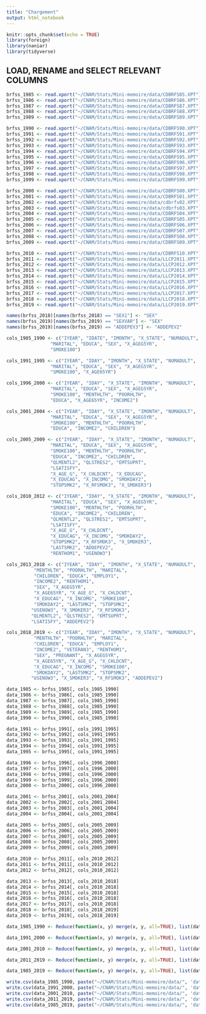 ```yaml
---
title: "Chargement"
output: html_notebook
---
```


```r
knitr::opts_chunk$set(echo = TRUE)
library(foreign)
library(naniar)
library(tidyverse)
```

## LOAD, RENAME and SELECT RELEVANT COLUMNS

```r
brfss_1985 <- read.xport("~/CNAM/Stats/Mini-memoire/data/CDBRFS85.XPT")
brfss_1986 <- read.xport("~/CNAM/Stats/Mini-memoire/data/CDBRFS86.XPT")
brfss_1987 <- read.xport("~/CNAM/Stats/Mini-memoire/data/CDBRFS87.XPT")
brfss_1988 <- read.xport("~/CNAM/Stats/Mini-memoire/data/CDBRFS88.XPT")
brfss_1989 <- read.xport("~/CNAM/Stats/Mini-memoire/data/CDBRFS89.XPT")

brfss_1990 <- read.xport("~/CNAM/Stats/Mini-memoire/data/CDBRFS90.XPT")
brfss_1991 <- read.xport("~/CNAM/Stats/Mini-memoire/data/CDBRFS91.XPT")
brfss_1992 <- read.xport("~/CNAM/Stats/Mini-memoire/data/CDBRFS92.XPT")
brfss_1993 <- read.xport("~/CNAM/Stats/Mini-memoire/data/CDBRFS93.XPT")
brfss_1994 <- read.xport("~/CNAM/Stats/Mini-memoire/data/CDBRFS94.XPT")
brfss_1995 <- read.xport("~/CNAM/Stats/Mini-memoire/data/CDBRFS95.XPT")
brfss_1996 <- read.xport("~/CNAM/Stats/Mini-memoire/data/CDBRFS96.XPT")
brfss_1997 <- read.xport("~/CNAM/Stats/Mini-memoire/data/CDBRFS97.XPT")
brfss_1998 <- read.xport("~/CNAM/Stats/Mini-memoire/data/CDBRFS98.XPT")
brfss_1999 <- read.xport("~/CNAM/Stats/Mini-memoire/data/CDBRFS99.XPT")

brfss_2000 <- read.xport("~/CNAM/Stats/Mini-memoire/data/CDBRFS00.XPT")
brfss_2001 <- read.xport("~/CNAM/Stats/Mini-memoire/data/CDBRFS01.XPT")
brfss_2002 <- read.xport("~/CNAM/Stats/Mini-memoire/data/cdbrfs02.XPT")
brfss_2003 <- read.xport("~/CNAM/Stats/Mini-memoire/data/cdbrfs03.XPT")
brfss_2004 <- read.xport("~/CNAM/Stats/Mini-memoire/data/CDBRFS04.XPT")
brfss_2005 <- read.xport("~/CNAM/Stats/Mini-memoire/data/CDBRFS05.XPT")
brfss_2006 <- read.xport("~/CNAM/Stats/Mini-memoire/data/CDBRFS06.XPT")
brfss_2007 <- read.xport("~/CNAM/Stats/Mini-memoire/data/CDBRFS07.XPT")
brfss_2008 <- read.xport("~/CNAM/Stats/Mini-memoire/data/CDBRFS08.XPT")
brfss_2009 <- read.xport("~/CNAM/Stats/Mini-memoire/data/CDBRFS09.XPT")

brfss_2010 <- read.xport("~/CNAM/Stats/Mini-memoire/data/CDBRFS10.XPT")
brfss_2011 <- read.xport("~/CNAM/Stats/Mini-memoire/data/LLCP2011.XPT")
brfss_2012 <- read.xport("~/CNAM/Stats/Mini-memoire/data/LLCP2012.XPT")
brfss_2013 <- read.xport("~/CNAM/Stats/Mini-memoire/data/LLCP2013.XPT")
brfss_2014 <- read.xport("~/CNAM/Stats/Mini-memoire/data/LLCP2014.XPT")
brfss_2015 <- read.xport("~/CNAM/Stats/Mini-memoire/data/LLCP2015.XPT")
brfss_2016 <- read.xport("~/CNAM/Stats/Mini-memoire/data/LLCP2016.XPT")
brfss_2017 <- read.xport("~/CNAM/Stats/Mini-memoire/data/LLCP2017.XPT")
brfss_2018 <- read.xport("~/CNAM/Stats/Mini-memoire/data/LLCP2018.XPT")
brfss_2019 <- read.xport("~/CNAM/Stats/Mini-memoire/data/LLCP2019.XPT")
```

```r
names(brfss_2018)[names(brfss_2018) == "SEX1"] <- "SEX"
names(brfss_2019)[names(brfss_2019) == "SEXVAR"] <- "SEX"
names(brfss_2019)[names(brfss_2019) == "ADDEPEV3"] <- "ADDEPEV2"
```

```r
cols_1985_1990 <- c("IYEAR", "IDATE", "IMONTH", "X_STATE", "NUMADULT",
                "MARITAL", "EDUCA", "SEX", "X_AGEG5YR",
                "SMOKE100")

cols_1991_1995 <- c("IYEAR", "IDAY", "IMONTH", "X_STATE", "NUMADULT",
                "MARITAL", "EDUCA", "SEX", "X_AGEG5YR",
                "SMOKE100", "X_AGE65YR")

cols_1996_2000 <- c("IYEAR", "IDAY", "X_STATE", "IMONTH", "NUMADULT",
                "MARITAL", "EDUCA", "SEX", "X_AGEG5YR",
                "SMOKE100", "MENTHLTH", "POORHLTH",
                "EDUCA", "X_AGE65YR", "INCOME2")

cols_2001_2004 <- c("IYEAR", "IDAY", "X_STATE", "IMONTH", "NUMADULT",
                "MARITAL", "EDUCA", "SEX", "X_AGEG5YR",
                "SMOKE100", "MENTHLTH", "POORHLTH",
                "EDUCA", "INCOME2", "CHILDREN")

cols_2005_2009 <- c("IYEAR", "IDAY", "X_STATE", "IMONTH", "NUMADULT",
                "MARITAL", "EDUCA", "SEX", "X_AGEG5YR",
                "SMOKE100", "MENTHLTH", "POORHLTH",
                "EDUCA", "INCOME2", "CHILDREN", 
                "QLMENTL2", "QLSTRES2", "EMTSUPRT",
                "LSATISFY",
                "X_AGE_G", "X_CHLDCNT", "X_EDUCAG",
                "X_EDUCAG", "X_INCOMG", "SMOKDAY2",
                "STOPSMK2", "X_RFSMOK3", "X_SMOKER3")

cols_2010_2012 <- c("IYEAR", "IDAY", "X_STATE", "IMONTH", "NUMADULT",
                "MARITAL", "EDUCA", "SEX", "X_AGEG5YR",
                "SMOKE100", "MENTHLTH", "POORHLTH",
                "EDUCA", "INCOME2", "CHILDREN", 
                "QLMENTL2", "QLSTRES2", "EMTSUPRT",
                "LSATISFY",
                "X_AGE_G", "X_CHLDCNT",
                "X_EDUCAG", "X_INCOMG", "SMOKDAY2",
                "STOPSMK2", "X_RFSMOK3", "X_SMOKER3",
                "LASTSMK2", "ADDEPEV2", 
                "RENTHOM1", "USENOW3")

cols_2013_2018 <- c("IYEAR", "IDAY", "IMONTH", "X_STATE", "NUMADULT", 
          "MENTHLTH", "POORHLTH", "MARITAL", 
          "CHILDREN", "EDUCA", "EMPLOY1",
          "INCOME2", "RENTHOM1",
          "SEX", "X_AGEG5YR",
          "X_AGE65YR", "X_AGE_G", "X_CHLDCNT",
          "X_EDUCAG", "X_INCOMG", "SMOKE100",
          "SMOKDAY2", "LASTSMK2", "STOPSMK2",
         "USENOW3", "X_SMOKER3", "X_RFSMOK3",
         "QLMENTL2", "QLSTRES2", "EMTSUPRT",
         "LSATISFY", "ADDEPEV2")

cols_2018_2019 <- c("IYEAR", "IDAY", "IMONTH", "X_STATE", "NUMADULT", 
          "MENTHLTH", "POORHLTH", "MARITAL", 
          "CHILDREN", "EDUCA", "EMPLOY1",
          "INCOME2", "VETERAN3", "RENTHOM1",
          "SEX", "PREGNANT", "X_AGEG5YR",
          "X_AGE65YR", "X_AGE_G", "X_CHLDCNT",
          "X_EDUCAG", "X_INCOMG", "SMOKE100",
          "SMOKDAY2", "LASTSMK2", "STOPSMK2",
         "USENOW3", "X_SMOKER3", "X_RFSMOK3", "ADDEPEV2")
```

```r
data_1985 <- brfss_1985[, cols_1985_1990]
data_1986 <- brfss_1986[, cols_1985_1990]
data_1987 <- brfss_1987[, cols_1985_1990]
data_1988 <- brfss_1988[, cols_1985_1990]
data_1989 <- brfss_1989[, cols_1985_1990]
data_1990 <- brfss_1990[, cols_1985_1990]

data_1991 <- brfss_1991[, cols_1991_1995]
data_1992 <- brfss_1992[, cols_1991_1995]
data_1993 <- brfss_1993[, cols_1991_1995]
data_1994 <- brfss_1994[, cols_1991_1995]
data_1995 <- brfss_1995[, cols_1991_1995]

data_1996 <- brfss_1996[, cols_1996_2000]
data_1997 <- brfss_1997[, cols_1996_2000]
data_1998 <- brfss_1998[, cols_1996_2000]
data_1999 <- brfss_1999[, cols_1996_2000]
data_2000 <- brfss_2000[, cols_1996_2000]

data_2001 <- brfss_2001[, cols_2001_2004]
data_2002 <- brfss_2002[, cols_2001_2004]
data_2003 <- brfss_2003[, cols_2001_2004]
data_2004 <- brfss_2004[, cols_2001_2004]

data_2005 <- brfss_2005[, cols_2005_2009]
data_2006 <- brfss_2006[, cols_2005_2009]
data_2007 <- brfss_2007[, cols_2005_2009]
data_2008 <- brfss_2008[, cols_2005_2009]
data_2009 <- brfss_2009[, cols_2005_2009]

data_2010 <- brfss_2011[, cols_2010_2012]
data_2011 <- brfss_2011[, cols_2010_2012]
data_2012 <- brfss_2012[, cols_2010_2012]

data_2013 <- brfss_2013[, cols_2010_2018]
data_2014 <- brfss_2014[, cols_2010_2018]
data_2015 <- brfss_2015[, cols_2010_2018]
data_2016 <- brfss_2016[, cols_2010_2018]
data_2017 <- brfss_2017[, cols_2010_2018]
data_2018 <- brfss_2018[, cols_2018_2019]
data_2019 <- brfss_2019[, cols_2018_2019]
```

```r
data_1985_1990 <- Reduce(function(x, y) merge(x, y, all=TRUE), list(data_1985, data_1986, data_1987, data_1988, data_1989, data_1990))

data_1991_2000 <- Reduce(function(x, y) merge(x, y, all=TRUE), list(data_1991, data_1992, data_1993, data_1994, data_1995, data_1996, data_1997, data_1998, data_1999, data_2000))

data_2001_2010 <- Reduce(function(x, y) merge(x, y, all=TRUE), list(data_2001, data_2002, data_2003, data_2004, data_2005, data_2006, data_2007, data_2008, data_2009, data_2010))

data_2011_2019 <- Reduce(function(x, y) merge(x, y, all=TRUE), list(data_2011, data_2013, data_2013, data_2014, data_2015, data_2016, data_2017, data_2018, data_2019))

data_1985_2019 <- Reduce(function(x, y) merge(x, y, all=TRUE), list(data_1985_1990, data_1991_2000, data_2001_2010, data_2011_2019))
```

```r
write.csv(data_1985_1990, paste("~/CNAM/Stats/Mini-memoire/data/", 'data_1985_1990.csv',sep = ''))
write.csv(data_1991_2000, paste("~/CNAM/Stats/Mini-memoire/data/", 'data_1991_2000.csv',sep = ''))
write.csv(data_2001_2010, paste("~/CNAM/Stats/Mini-memoire/data/", 'data_2001_2010.csv',sep = ''))
write.csv(data_2011_2019, paste("~/CNAM/Stats/Mini-memoire/data/", 'data_2011_2019.csv',sep = ''))
write.csv(data_1985_2019, paste("~/CNAM/Stats/Mini-memoire/data/", 'data_1985_2019.csv',sep = ''))
```